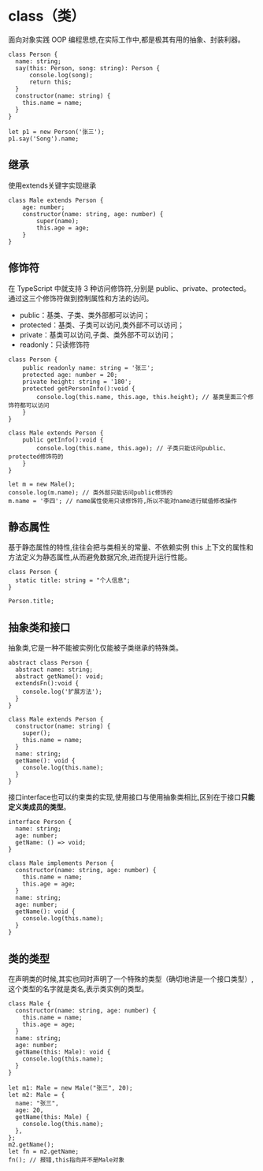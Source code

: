# class（类）

面向对象实践 OOP 编程思想,在实际工作中,都是极其有用的抽象、封装利器。

```tsx
class Person {
  name: string;
  say(this: Person, song: string): Person {
      console.log(song);
      return this;
  }
  constructor(name: string) {
    this.name = name;
  }
}

let p1 = new Person('张三');
p1.say('Song').name;
```



## 继承

使用extends关键字实现继承

```tsx
class Male extends Person {
    age: number;
    constructor(name: string, age: number) {
        super(name);
        this.age = age;
    }
}
```

## 修饰符

在 TypeScript 中就支持 3 种访问修饰符,分别是 public、private、protected。通过这三个修饰符做到控制属性和方法的访问。

- public：基类、子类、类外部都可以访问；
- protected：基类、子类可以访问,类外部不可以访问；
- private：基类可以访问,子类、类外部不可以访问；
- readonly：只读修饰符

```tsx
class Person {
    public readonly name: string = '张三';
    protected age: number = 20;
    private height: string = '180';
    protected getPersonInfo():void {
        console.log(this.name, this.age, this.height); // 基类里面三个修饰符都可以访问
    }
}

class Male extends Person {
    public getInfo():void {
        console.log(this.name, this.age); // 子类只能访问public、protected修饰符的
    }
}

let m = new Male();
console.log(m.name); // 类外部只能访问public修饰的
m.name = '李四'; // name属性使用只读修饰符,所以不能对name进行赋值修改操作
```



## 静态属性

基于静态属性的特性,往往会把与类相关的常量、不依赖实例 this 上下文的属性和方法定义为静态属性,从而避免数据冗余,进而提升运行性能。

```tsx
class Person {
  static title: string = "个人信息";
}

Person.title;
```



## 抽象类和接口

抽象类,它是一种不能被实例化仅能被子类继承的特殊类。

```tsx
abstract class Person {
  abstract name: string;
  abstract getName(): void;
  extendsFn():void {
    console.log('扩展方法');
  }
}

class Male extends Person {
  constructor(name: string) {
    super();
    this.name = name;
  }
  name: string;
  getName(): void {
    console.log(this.name);
  }
}
```

接口interface也可以约束类的实现,使用接口与使用抽象类相比,区别在于接口**只能定义类成员的类型**。

```tsx
interface Person {
  name: string;
  age: number;
  getName: () => void;
}

class Male implements Person {
  constructor(name: string, age: number) {
    this.name = name;
    this.age = age;
  }
  name: string;
  age: number;
  getName(): void {
    console.log(this.name);
  }
}
```



## 类的类型

在声明类的时候,其实也同时声明了一个特殊的类型（确切地讲是一个接口类型）,这个类型的名字就是类名,表示类实例的类型。

```tsx
class Male {
  constructor(name: string, age: number) {
    this.name = name;
    this.age = age;
  }
  name: string;
  age: number;
  getName(this: Male): void {
    console.log(this.name);
  }
}

let m1: Male = new Male("张三", 20);
let m2: Male = {
  name: "张三",
  age: 20,
  getName(this: Male) {
    console.log(this.name);
  },
};
m2.getName();
let fn = m2.getName;
fn(); // 报错,this指向并不是Male对象
```

